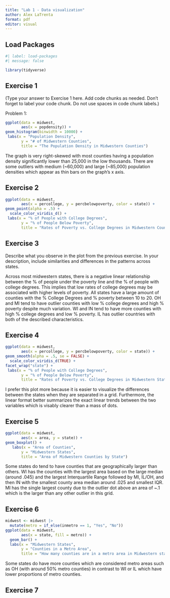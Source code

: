 ```yaml
---
title: "Lab 1 - Data visualization"
author: Alex LaTrenta
format: pdf
editor: visual
---
```


## Load Packages

```r
#| label: load-packages
#| message: false

library(tidyverse)
```

## Exercise 1

(Type your answer to Exercise 1 here. Add code chunks as needed. Don't forget to label your code chunk. Do not use spaces in code chunk labels.)

Problem 1:

```r

ggplot(data = midwest,
       aes(x = popdensity)) +
geom_histogram(binwidth = 10000) +
 labs(x = "Population Density", 
       y = "# of Midwestern Counties", 
       title = "The Population Density in Midwestern Counties")

```

The graph is very right-skewed with most counties having a population density significantly lower than 25,000 in the low thousands. There are some outliers with medium (\~60,000) and large (\~85,000) population densities which appear as thin bars on the graph's x axis.

## Exercise 2

```r
ggplot(data = midwest,
       aes(x = percollege, y = percbelowpoverty, color = state)) +
geom_point(alpha = .5) +
  scale_color_viridis_d() +
 labs(x = "% of People with College Degrees", 
       y = "% of People Below Poverty", 
       title = "Rates of Poverty vs. College Degrees in Midwestern Counties")
```

## Exercise 3

Describe what you observe in the plot from the previous exercise. In your description, include similarities and differences in the patterns across states.

Across most midwestern states, there is a negative linear relationship between the % of people under the poverty line and the % of people with college degrees. This implies that low rates of college degrees may be associated with higher levels of poverty. All states have a large amount of counties with the % College Degrees and % poverty between 10 to 20. OH and MI tend to have outlier counties with low % college degrees and high % poverty despite much variation. WI and IN tend to have more counties with high % college degrees and low % poverty. IL has outlier countries with both of the described characteristics.

## Exercise 4

```r
ggplot(data = midwest,
       aes(x = percollege, y = percbelowpoverty, color = state)) +
geom_smooth(alpha = .5, se = FALSE) +
  scale_color_viridis_d(TRUE) +
facet_wrap("state") +
 labs(x = "% of People with College Degrees", 
       y = "% of People Below Poverty", 
       title = "Rates of Poverty vs. College Degrees in Midwestern States")
```

I prefer this plot more because it is easier to visualize the differences between the states when they are separated in a grid. Furthermore, the linear format better summarizes the exact linear trends between the two variables which is visably clearer than a mass of dots.

## Exercise 5

```r
ggplot(data = midwest,
       aes(x = area, y = state)) +
geom_boxplot() +
   labs(x = "Area of Counties", 
       y = "Midwestern States", 
       title = "Area of Midwestern Counties by State")
```
Some states do tend to have counties that are geographically larger than others. WI has the counties with the largest area based on the large median (around .045) and the largest Interquartile Range followed by MI, IL/OH, and then IN with the smallest county area median around .025 and smallest IQR. MI has the single largest county due to the outlier dot above an area of ~.1 which is the larger than any other outlier in this grid. 

## Exercise 6

```r
midwest <- midwest |>
  mutate(metro = if_else(inmetro == 1, "Yes", "No"))
ggplot(data = midwest,
       aes(x = state, fill = metro)) +
  geom_bar() +
  labs(x = "Midwestern States", 
       y = "Counties in a Metro Area", 
       title = "How many counties are in a metro area in Midwestern states?")
```
Some states do have more counties which are considered metro areas such as OH (with around 50% metro counties) in contrast to WI or IL which have lower proportions of metro counties.

## Exercise 7
